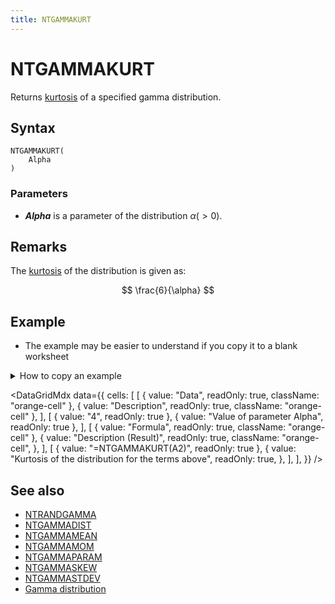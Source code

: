 ```yaml
---
title: NTGAMMAKURT
---
```



# NTGAMMAKURT

Returns [kurtosis](/docs/glossary#kurtosis) of a specified gamma distribution.

## Syntax

```excel
NTGAMMAKURT(
    Alpha
)
```

### Parameters

- **_Alpha_** is a parameter of the distribution $\alpha(>0)$.

## Remarks

The [kurtosis](/docs/glossary#kurtosis) of the distribution is given as:

$$
\frac{6}{\alpha}
$$

## Example

- The example may be easier to understand if you copy it to a blank worksheet

<details>
  <summary>How to copy an example</summary>

1.  Create a blank workbook or worksheet.
2.  Select the example in the Help topic.

    **Note**  Do not select the row or column headers.

    ![Selecting an example from Help](./../../assets/functions/HowToCopy.png)

    Selecting an example from Help

3.  Press CTRL+C.
4.  In the worksheet, select cell A1, and press CTRL+V.
5.  To switch between viewing the results and viewing the formulas that return the results, press CTRL+` (grave accent), or on the **Tools** menu, point to **Formula Auditing**, and then click **Formula Auditing Mode**.

</details>

<DataGridMdx
  data={{
    cells: [
      [
        { value: "Data", readOnly: true, className: "orange-cell" },
        { value: "Description", readOnly: true, className: "orange-cell" },
      ],
      [
        { value: "4", readOnly: true },
        { value: "Value of parameter Alpha", readOnly: true },
      ],
      [
        { value: "Formula", readOnly: true, className: "orange-cell" },
        {
          value: "Description (Result)",
          readOnly: true,
          className: "orange-cell",
        },
      ],
      [
        { value: "=NTGAMMAKURT(A2)", readOnly: true },
        {
          value: "Kurtosis of the distribution for the terms above",
          readOnly: true,
        },
      ],
    ],
  }}
/>

## See also

- [NTRANDGAMMA](../01-random-numbers/01-single-series/06-ntrandgamma.mdx)
- [NTGAMMADIST](031-ntgammadist.mdx)
- [NTGAMMAMEAN](034-ntgammamean.mdx)
- [NTGAMMAMOM](035-ntgammamom.mdx)
- [NTGAMMAPARAM](036-ntgammaparam.mdx)
- [NTGAMMASKEW](037-ntgammaskew.mdx)
- [NTGAMMASTDEV](038-ntgammastdev.mdx)
- [Gamma distribution](../../05-gallery-of-distributions/gamma-distribution.mdx)
